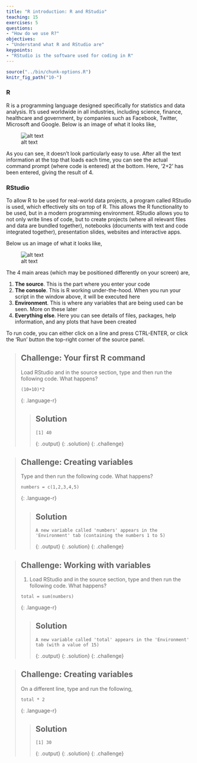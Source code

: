 ```yaml
---
title: "R introduction: R and RStudio"
teaching: 15
exercises: 5
questions:
- "How do we use R?"
objectives:
- "Understand what R and RStudio are"
keypoints:
- "RStudio is the software used for coding in R"
---
```



```r
source("../bin/chunk-options.R")
knitr_fig_path("10-")
```


### R

R is a programming language designed specifically for statistics and data analysis. It's used worldwide in all industries, including science, finance,
healthcare and government, by companies such as Facebook, Twitter, Microsoft and Google. Below is an image of what it looks like,

![alt text](../fig/03-r-screen-shot.png "R screen-shot")

As you can see, it doesn't look particularly easy to use. After all the text information at the top that loads each time, you can see the actual
command prompt (where code is entered) at the bottom. Here, '2+2' has been entered, giving the result of 4.

### RStudio

To allow R to be used for real-world data projects, a program called RStudio is used, which effectively sits on top of R. This allows the R functionality to be used, but in a modern programming environment. RStudio allows you to not only write lines of code, but to create projects (where all relevant files and data are bundled together), notebooks (documents with text and code integrated together), presentation slides, websites and interactive apps.

Below us an image of what it looks like,

![alt text](../fig/04-rstudio-screen-shot.png "RStudio screen-shot")

The 4 main areas (which may be positioned differently on your screen) are,

1. **The source**. This is the part where you enter your code
2. **The console**. This is R working under-the-hood. When you run your script in the window above, it will be executed here
3. **Environment**. This is where any variables that are being used can be seen. More on these later
4. **Everything else**. Here you can see details of files, packages, help information, and any plots that have been created

To run code, you can either click on a line and press CTRL-ENTER, or click the 'Run' button the top-right corner of the source panel.

> ## Challenge: Your first R command
>
> Load RStudio and in the source section, type and then run the following code. What happens?
>
>
> ~~~
> (10+10)*2
> ~~~
> {: .language-r}
>
> > ## Solution
> >
> >
> > ~~~
> > [1] 40
> > ~~~
> > {: .output}
> {: .solution}
{: .challenge}


> ## Challenge: Creating variables
>
> Type and then run the following code. What happens?
>
>
> ~~~
> numbers = c(1,2,3,4,5)
> ~~~
> {: .language-r}
>
> > ## Solution
> >
> >
> > ~~~
> > A new variable called 'numbers' appears in the 'Environment' tab (containing the numbers 1 to 5)
> > ~~~
> > {: .output}
> {: .solution}
{: .challenge}


> ## Challenge: Working with variables
>
> 1. Load RStudio and in the source section, type and then run the following code. What happens?
>
>
> ~~~
> total = sum(numbers)
> ~~~
> {: .language-r}
>
> > ## Solution
> >
> >
> > ~~~
> > A new variable called 'total' appears in the 'Environment' tab (with a value of 15)
> > ~~~
> > {: .output}
> {: .solution}
{: .challenge}


> ## Challenge: Creating variables
>
> On a different line, type and run the following,
>
>
> ~~~
> total * 2
> ~~~
> {: .language-r}
>
> > ## Solution
> >
> >
> > ~~~
> > [1] 30
> > ~~~
> > {: .output}
> {: .solution}
{: .challenge}

